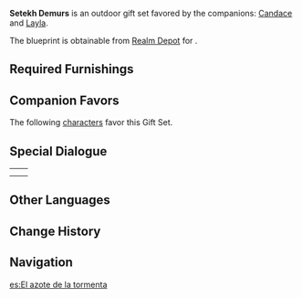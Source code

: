 {{Furnishing Infobox
|id             = 350070
|image          = Furnishing Set Setekh Demurs Display.png
|category       = Outdoor Set
|subcategory    = Gift Set
|quality        = 4
|adeptal_energy = 840
|description    = This settlement, which is based off [[Aaru Village]], comprises heavyset houses that fear neither erosion from sand nor the intrusion of uninvited wild beasts, for they have defensive strength equal to wooden structures. It is just that, or so you hear, the building materials are rather special, and thus the inner walls require regular maintenance on the part of those that inhabit such structures to check if they have begun to crack under long periods of weathering the searing wind and the burning sun, repairing them where necessary. Such work also helps to hone the perception of the inhabitants, making them more careful and precise about each aspect of their lives.
|blueprint      = Realm Depot
}}
'''Setekh Demurs''' is an outdoor gift set favored by the companions: [[Candace]] and [[Layla]].

The blueprint is obtainable from [[Realm Depot]] for {{Item|Realm Currency|24|x=240}}.

==Required Furnishings==
{{Recipe
|type = Gift Set
|yield = 0
|The Eremites' Odyssey = 1
|Woven Depth = 1
|Woven Fruition = 1
|Desert House: Hue and Cry = 1
|Desert House: Brief Sleep = 1
|Desert House: Spices Abound = 3
|Desert House: Ordinary Lives = 1
|Sweetness in Exchange = 1
|The Concealed Salt = 1
|Like the Shimmering Distant Stars = 5
|Desert Hut: Minutiae = 1
|Desert Hut: Questions = 1
|sort = The Eremites' Odyssey;Woven Depth;Woven Fruition;Desert House: Hue and Cry;Desert House: Brief Sleep;Desert House: Spices Abound;Desert House: Ordinary Lives;Sweetness in Exchange;The Concealed Salt;Like the Shimmering Distant Stars;Desert Hut: Minutiae;Desert Hut: Questions
}}

==Companion Favors==
The following [[characters]] favor this Gift Set.
{{Companion/Header}}
{{Companion
|character = Candace
|rewards = {{Card|Primogem|20}}{{Card|Guide to Admonition|2}}{{Card|Mora|20,000}}
}}
{{Companion
|character = Layla
|rewards = {{Card|Primogem|20}}{{Card|Guide to Ingenuity|2}}{{Card|Mora|20,000}}
}}
{{Companion/Footer}}

==Special Dialogue==
{{HousingCompanion|favorite}}
{| class="wikitable"
|-
|{{Card|Candace}}||{{Transclude|Candace/Companion|Setekh Demurs}}
|-
|{{Card|Layla}}||{{Transclude|Layla/Companion|Setekh Demurs}}
|}

==Other Languages==
{{Other Languages
|en      = Setekh Demurs
|zhs     = 婉拒风蚀的聚落
|zhs_rm  = Wǎnjù Fēngshí de Jùluò
|zht     = 婉拒風蝕的聚落
|zht_rm  = Wǎnjù Fēngshí de Jùluò
|zh_tl   = A Settlement that Indirectly Refuses the Erosion of Wind
|ja      = 風食を阻む集落
|ja_rm   = Fuushoku wo Habamu Shuuraku
|ja_tl   = A Settlement Blocking Wind Erosion
|ko      = 바람의 침식을 완곡히 거절하는 마을
|ko_rm   = Baram-ui Chimssigeul Wangoki Geojeolhaneun Maeul
|ko_tl   = A Village that Indirectly Refuses the Erosion of Wind
|es      = El azote de la tormenta
|es_tl   = The Scourge of the Storm
|fr      = Refus de Setekh
|fr_tl   = Refusal of Setekh
|ru      = Оплот среди ветров
|ru_tl   = Stronghold Amidst Winds
|th      = ถิ่นอาศัยซึ่งปฏิเสธลมกัดกร่อน
|th_rm   = 
|th_tl   = 
|vi      = Nơi Tránh Gió
|vi_tl   = 
|de      = Eine Setekh ablehnende Siedlung
|de_tl   = A Setekh Refusing Settlement
|id      = Setekh Demurs
|pt      = Rejeição de Setekh
|pt_tl   = 
|tr      = Setekh Durakları
|tr_tl   = 
|it      = Obiezioni del Setekh
|it_tl   = 
}}

==Change History==
{{Change History|3.2}}

==Navigation==
{{Furnishing Navbox/Sets|type=gift}}

[[es:El azote de la tormenta]]